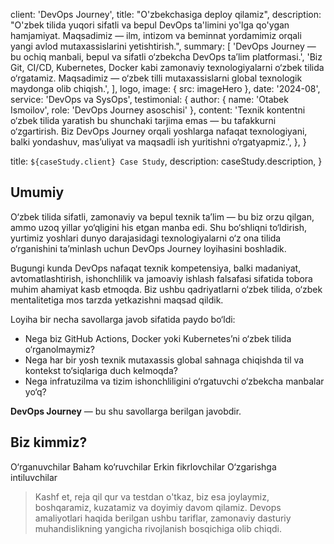 
  client: 'DevOps Journey',
  title: "O'zbekchasiga deploy qilamiz",
  description:
    "O'zbek tilida yuqori sifatli va bepul DevOps ta'limini yo'lga qo'ygan hamjamiyat. Maqsadimiz — ilm, intizom va beminnat yordamimiz orqali yangi avlod mutaxassislarini yetishtirish.",
  summary: [
    'DevOps Journey — bu ochiq manbali, bepul va sifatli o‘zbekcha DevOps ta’lim platformasi.',
    'Biz Git, CI/CD, Kubernetes, Docker kabi zamonaviy texnologiyalarni o‘zbek tilida o‘rgatamiz. Maqsadimiz — o‘zbek tilli mutaxassislarni global texnologik maydonga olib chiqish.',
  ],
  logo,
  image: { src: imageHero },
  date: '2024-08',
  service: 'DevOps va SysOps',
  testimonial: {
    author: { name: 'Otabek Ismoilov', role: 'DevOps Journey asoschisi' },
    content:
      'Texnik kontentni o‘zbek tilida yaratish bu shunchaki tarjima emas — bu tafakkurni o‘zgartirish. Biz DevOps Journey orqali yoshlarga nafaqat texnologiyani, balki yondashuv, mas’uliyat va maqsadli ish yuritishni o‘rgatyapmiz.',
  },
}

  title: `${caseStudy.client} Case Study`,
  description: caseStudy.description,
}

## Umumiy

O‘zbek tilida sifatli, zamonaviy va bepul texnik ta’lim — bu biz orzu qilgan, ammo uzoq yillar yo‘qligini his etgan manba edi. Shu bo‘shliqni to‘ldirish, yurtimiz yoshlari dunyo darajasidagi texnologiyalarni o‘z ona tilida o‘rganishini ta’minlash uchun DevOps Journey loyihasini boshladik.

Bugungi kunda DevOps nafaqat texnik kompetensiya, balki madaniyat, avtomatlashtirish, ishonchlilik va jamoaviy ishlash falsafasi sifatida tobora muhim ahamiyat kasb etmoqda. Biz ushbu qadriyatlarni o‘zbek tilida, o‘zbek mentalitetiga mos tarzda yetkazishni maqsad qildik.

Loyiha bir necha savollarga javob sifatida paydo bo‘ldi:

- Nega biz GitHub Actions, Docker yoki Kubernetes’ni o‘zbek tilida o‘rganolmaymiz?
- Nega har bir yosh texnik mutaxassis global sahnaga chiqishda til va kontekst to‘siqlariga duch kelmoqda?
- Nega infratuzilma va tizim ishonchliligini o‘rgatuvchi o‘zbekcha manbalar yo‘q?

**DevOps Journey** — bu shu savollarga berilgan javobdir.

## Biz kimmiz?

<TagList>
  <TagListItem>O‘rganuvchilar</TagListItem>
  <TagListItem>Baham ko‘ruvchilar</TagListItem>
  <TagListItem>Erkin fikrlovchilar</TagListItem>
  <TagListItem>O‘zgarishga intiluvchilar</TagListItem>
</TagList>

<Blockquote
  author={{ name: 'Otabek Ismoilov', role: 'DevOps Journey asoschisi' }}
  image={{ src: imageOtabekIsmoilov }}
>
  Kashf et, reja qil qur va testdan o'tkaz, biz esa joylaymiz, boshqaramiz,
  kuzatamiz va doyimiy davom qilamiz. Devops amaliyotlari haqida berilgan ushbu
  tariflar, zamonaviy dasturiy muhandislikning yangicha rivojlanish bosqichiga
  olib chiqdi.
</Blockquote>

<StatList>
  <StatListItem value="10.000+" label="Ko'rishlar" />
  <StatListItem value="30+" label="Amaliyotlar" />
  <StatListItem value="8" label="Asosiy bo'limlar" />
  <StatListItem value="8" label="Consultant Muhandis" />
</StatList>
